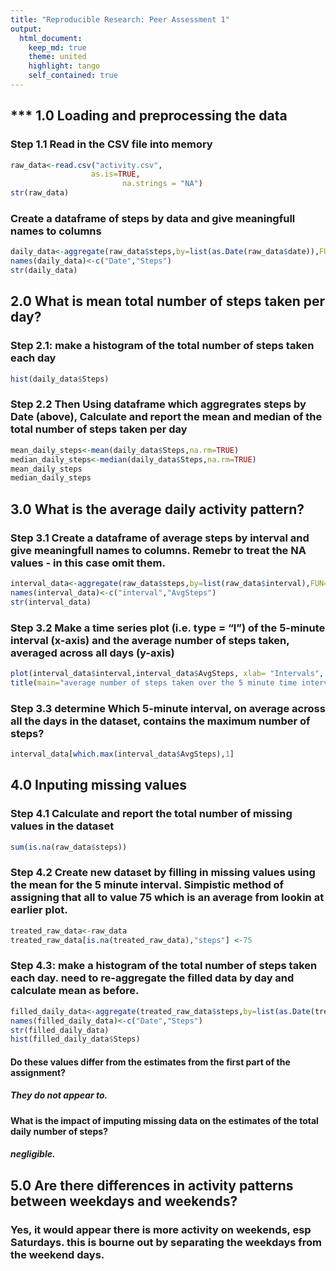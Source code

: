 ```yaml
---
title: "Reproducible Research: Peer Assessment 1"
output: 
  html_document:
    keep_md: true
    theme: united
    highlight: tango
    self_contained: true
---
```



## *** 1.0 Loading and preprocessing the data
### Step 1.1 Read in the CSV file into memory
```r
raw_data<-read.csv("activity.csv",
                  as.is=TRUE,
                         na.strings = "NA")
str(raw_data)
```


### Create a dataframe of steps by data and give meaningfull names to columns
```r
daily_data<-aggregate(raw_data$steps,by=list(as.Date(raw_data$date)),FUN=sum)
names(daily_data)<-c("Date","Steps")
str(daily_data)
```


## 2.0 What is mean total number of steps taken per day?
### Step 2.1:  make a histogram of the total number of steps taken each day

```r
hist(daily_data$Steps)
```

### Step 2.2 Then Using dataframe which aggregrates steps by Date (above), Calculate and report the mean and median of the total number of steps taken per day

```r
mean_daily_steps<-mean(daily_data$Steps,na.rm=TRUE)
median_daily_steps<-median(daily_data$Steps,na.rm=TRUE)
mean_daily_steps
median_daily_steps

```

## 3.0 What is the average daily activity pattern?

### Step 3.1 Create a dataframe of average steps by interval and give meaningfull names to columns. Remebr to treat the NA values - in this case omit them.
```r
interval_data<-aggregate(raw_data$steps,by=list(raw_data$interval),FUN=mean,na.rm=TRUE)
names(interval_data)<-c("interval","AvgSteps")
str(interval_data)

```
### Step 3.2 Make a time series plot (i.e. type = "l") of the 5-minute interval (x-axis) and the average number of steps taken, averaged across all days (y-axis)
```r
plot(interval_data$interval,interval_data$AvgSteps, xlab= "Intervals", ylab= "Average number steps taken", type='l', col='red') 
title(main="average number of steps taken over the 5 minute time intervals", col.main="black", font.main=4)
```
### Step 3.3 determine Which 5-minute interval, on average across all the days in the dataset, contains the maximum number of steps?
```r
interval_data[which.max(interval_data$AvgSteps),1]
```

## 4.0 Inputing missing values
### Step 4.1  Calculate and report the total number of missing values in the dataset
```r
sum(is.na(raw_data$steps))
```


### Step 4.2  Create new dataset by filling in missing values using the mean for the 5 minute interval. Simpistic method of assigning that all to value 75 which is an average from lookin at earlier plot.
```r
treated_raw_data<-raw_data
treated_raw_data[is.na(treated_raw_data),"steps"] <-75

```


### Step 4.3:  make a histogram of the total number of steps taken each day. need to re-aggregate the filled data by day and calculate mean as before.
```r
filled_daily_data<-aggregate(treated_raw_data$steps,by=list(as.Date(treated_raw_data$date)),FUN=sum)
names(filled_daily_data)<-c("Date","Steps")
str(filled_daily_data)
hist(filled_daily_data$Steps)
```
#### Do these values differ from the estimates from the first part of the assignment? 
##### They do not appear to. 
#### What is the impact of imputing missing data on the estimates of the total daily number of steps?
##### negligible.

## 5.0 Are there differences in activity patterns between weekdays and weekends?
### Yes, it would appear there is more activity on weekends, esp Saturdays. this is bourne out by separating the weekdays from the weekend days.


